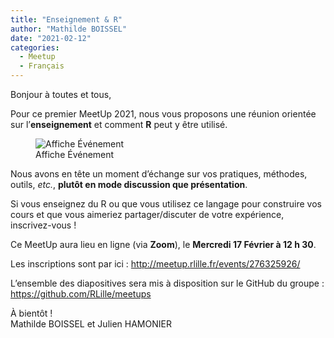 ```yaml
---
title: "Enseignement & R"
author: "Mathilde BOISSEL"
date: "2021-02-12"
categories:
  - Meetup
  - Français
---
```


Bonjour à toutes et tous,

Pour ce premier MeetUp 2021, nous vous proposons une réunion orientée sur l'**enseignement** et comment **R** peut y être utilisé. 

![Affiche Événement](https://raw.githubusercontent.com/RLille/meetups/main/meetups/2021-02-17/ads/2021-02-17.png)

Nous avons en tête un moment d'échange sur vos pratiques, méthodes, outils, _etc._, **plutôt en mode discussion que présentation**. 

Si vous enseignez du R ou que vous utilisez ce langage pour construire vos cours et que vous aimeriez partager/discuter de votre expérience, inscrivez-vous&nbsp;!

Ce MeetUp aura lieu en ligne (via **Zoom**), le **Mercredi 17 Février à 12&nbsp;h&nbsp;30**.

Les inscriptions sont par ici&nbsp;: <http://meetup.rlille.fr/events/276325926/>

L'ensemble des diapositives sera mis à disposition sur le GitHub du groupe&nbsp;: <https://github.com/RLille/meetups>

À bientôt&nbsp;!  
Mathilde BOISSEL et Julien HAMONIER
